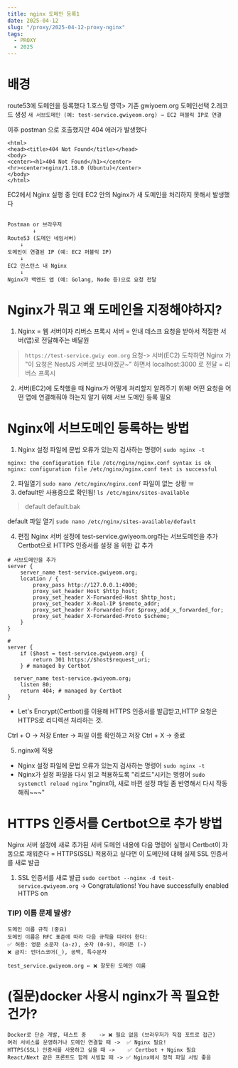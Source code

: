 ```yaml
---
title: nginx 도메인 등록1
date: 2025-04-12
slug: "/proxy/2025-04-12-proxy-nginx"
tags:
  - PROXY
  - 2025
---
```


# 배경
route53에 도메인을 등록했다
1.호스팅 영역> 기존 gwiyoem.org 도메인선택
2.레코드 생성
`새 서브도메인 (예: test-service.gwiyeom.org) → EC2 퍼블릭 IP로 연결`

이후 postman 으로 호출했지만 404 에러가 발생했다
```
<html>
<head><title>404 Not Found</title></head>
<body>
<center><h1>404 Not Found</h1></center>
<hr><center>nginx/1.18.0 (Ubuntu)</center>
</body>
</html>

```
EC2에서 Nginx 실행 중 인데
EC2 안의 Nginx가 새 도메인을 처리하지 못해서 발생했다

```

Postman or 브라우저
        ↓
Route53 (도메인 네임서버)
    ↓
도메인이 연결된 IP (예: EC2 퍼블릭 IP)
    ↓
EC2 인스턴스 내 Nginx
    ↓
Nginx가 백엔드 앱 (예: Golang, Node 등)으로 요청 전달

```

# Nginx가 뭐고 왜 도메인을 지정해야하지?
1. Nginx = 웹 서버이자 리버스 프록시 서버 = 안내 데스크
요청을 받아서 적절한 서버(앱)로 전달해주는 배달원

>`https://test-service.gwiy
eom.org` 요청-> 서버(EC2) 도착하면 Nginx 가 "이 요청은 NestJS 서버로 보내야겠군~" 하면서
localhost:3000 로 전달 = 리버스 프록시

2. 서버(EC2)에 도착했을 때 Nginx가 어떻게 처리할지 알려주기 위해!
어떤 요청을 어떤 앱에 연결해줘야 하는지 알기 위해 서브 도메인 등록 필요


# Nginx에 서브도메인 등록하는 방법

1. Nginx 설정 파일에 문법 오류가 있는지 검사하는 명령어
`sudo nginx -t`
```
nginx: the configuration file /etc/nginx/nginx.conf syntax is ok
nginx: configuration file /etc/nginx/nginx.conf test is successful
```
2. 파일열기
`sudo nano /etc/nginx/nginx.conf`
파일이 없는 상황 ㅠ
3. default만 사용중으로 확인됨!
`ls /etc/nginx/sites-available`
> default  default.bak

default 파일 열기
`sudo nano /etc/nginx/sites-available/default`

4. 편집
Nginx 서버 설정에 test-service.gwiyeom.org라는 서브도메인을 추가
Certbot으로 HTTPS 인증서를 설정 을 위한 값 추가

```
# 서브도메인을 추가
server {
    server_name test-service.gwiyeom.org;
    location / {
        proxy_pass http://127.0.0.1:4000;
        proxy_set_header Host $http_host;
        proxy_set_header X-Forwarded-Host $http_host;
        proxy_set_header X-Real-IP $remote_addr;
        proxy_set_header X-Forwarded-For $proxy_add_x_forwarded_for;
        proxy_set_header X-Forwarded-Proto $scheme;
    }
}

#
server {
    if ($host = test-service.gwiyeom.org) {
        return 301 https://$host$request_uri;
    } # managed by Certbot

  server_name test-service.gwiyeom.org;
    listen 80;
    return 404; # managed by Certbot
}
```
* Let's Encrypt(Certbot)를 이용해 HTTPS 인증서를 발급받고,HTTP 요청은 HTTPS로 리디렉션 처리하는 것.

Ctrl + O → 저장
Enter → 파일 이름 확인하고 저장
Ctrl + X → 종료

5. nginx에 적용
* Nginx 설정 파일에 문법 오류가 있는지 검사하는 명령어 `sudo nginx -t`
* Nginx가 설정 파일을 다시 읽고 적용하도록 "리로드"시키는 명령어 `sudo systemctl reload nginx`
"nginx야, 새로 바뀐 설정 파일 좀 반영해서 다시 작동해줘~~~"

#  HTTPS 인증서를 Certbot으로 추가 방법
Nginx 서버 설정에 새로 추가된 서버 도메인 내용에 다음 명령어 실행시 Certbot이 자동으로 채워준다
= HTTPS(SSL) 적용하고 싶다면 이 도메인에 대해 실제 SSL 인증서를 새로 발급
1. SSL 인증서를 새로 발급
`sudo certbot --nginx -d test-service.gwiyeom.org`
-> Congratulations! You have successfully enabled HTTPS on

### TIP) 이름 문제 발생?
```
도메인 이름 규칙 (중요)
도메인 이름은 RFC 표준에 따라 다음 규칙을 따라야 한다:
✅ 허용: 영문 소문자 (a-z), 숫자 (0-9), 하이픈 (-)
❌ 금지: 언더스코어(_), 공백, 특수문자

test_service.gwiyeom.org ← ❌ 잘못된 도메인 이름
```

# (질문)docker 사용시 nginx가 꼭 필요한 건가?
```
Docker로 단순 개발, 테스트 중	-> ❌ 필요 없음 (브라우저가 직접 포트로 접근)
여러 서비스를 운영하거나 도메인 연결할 때 ->  ✅ Nginx 필요!
HTTPS(SSL) 인증서를 사용하고 싶을 때 -> 	✅ Certbot + Nginx 필요
React/Next 같은 프론트도 함께 서빙할 때 -> ✅ Nginx에서 정적 파일 서빙 좋음
```